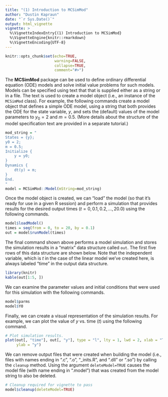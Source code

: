 ```yaml
---
title: "(1) Introduction to MCSimMod"
author: "Dustin Kapraun"
date: "`r Sys.Date()`"
output: html_vignette
vignette: >
  %\VignetteIndexEntry{(1) Introduction to MCSimMod}
  %\VignetteEngine{knitr::rmarkdown}
  %\VignetteEncoding{UTF-8}
---
```


```r
knitr::opts_chunk$set(echo=TRUE,
                      warning=FALSE,
                      collapse=TRUE,
                      comment="#>")
```

The **MCSimMod** package can be used to define ordinary differential equation (ODE) models and solve initial value problems for such models. Models can be specified using text that that is supplied either as a string or in a file. The text is used to create a model object (i.e., an instance of the `MCSimMod` class). For example, the following commands create a model object that defines a simple ODE model,
\begin{align}
  \frac{\textrm{d}}{\textrm{d}t}y(t) &= m, \\
  y(0) &= y_0,
\end{align}
using a string that both provides the ODE for the state variable, $y$, and sets the (default) values of the model parameters to $y_0 = 2$ and $m = 0.5$. (More details about the structure of the model specification text are provided in a separate tutorial.)
```r
mod_string = "
States = {y};
y0 = 2;
m = 0.5;
Initialize {
    y = y0;
}
Dynamics {
    dt(y) = m;
}
End.
"
model = MCSimMod::Model(mString=mod_string)
```

Once the model object is created, we can "load" the model (so that it's ready for use in a given R session) and perform a simulation that provides results for the desired output times ($t = 0, 0.1, 0.2, \ldots, 20.0$) using the following commands.
```r
model$loadModel()
times = seq(from = 0, to = 20, by = 0.1)
out = model$runModel(times)
```

The final command shown above performs a model simulation and stores the simulation results in a "matrix" data structure called `out`. The first five rows of this data structure are shown below. Note that the independent variable, which is $t$ in the case of the linear model we've created here, is always labeled "time" in the output data structure.
```r
library(knitr)
kable(out[1:5, ])
```

We can examine the parameter values and initial conditions that were used for this simulation with the following commands.
```r
model$parms
model$Y0
```

Finally, we can create a visual representation of the simulation results. For example, we can plot the value of $y$ vs. time ($t$) using the following command.
```r
# Plot simulation results.
plot(out[, "time"], out[, "y"], type = "l", lty = 1, lwd = 2, xlab = "Time",
     ylab = "y")
```

We can remove output files that were created when building the model (i.e., files with names ending in ".c", ".o", "_inits.R", and ".dll" or ".so") by calling the `cleanup` method. Using the argument `deleteModel=TRUE` causes the model file (with name ending in ".model") that was created from the model string to also be deleted.

```r
# Cleanup required for vignette to pass
model$cleanup(deleteModel=TRUE)
```
